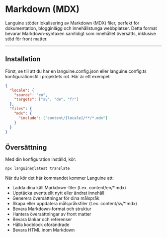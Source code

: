 # Markdown (MDX)

Languine stöder lokalisering av Markdown (MDX) filer, perfekt för dokumentation, blogginlägg och innehållstunga webbplatser. Detta format bevarar Markdown-syntaxen samtidigt som innehållet översätts, inklusive stöd för front matter.

---

## Installation

Först, se till att du har en languine.config.json eller languine.config.ts konfigurationsfil i projektets rot. Här är ett exempel:

```json
{
  "locale": {
    "source": "en",
    "targets": ["sv", "de", "fr"]
  },
  "files": {
    "mdx": {
      "include": ["content/[locale]/**/*.mdx"]
    }
  }
}
```

## Översättning

Med din konfiguration inställd, kör:

```bash
npx languine@latest translate
```

När du kör det här kommandot kommer Languine att:

- Ladda dina käll Markdown-filer (t.ex. content/en/*.mdx)
- Upptäcka eventuellt nytt eller ändrat innehåll
- Generera översättningar för dina målspråk
- Skapa eller uppdatera målspråksfiler (t.ex. content/sv/*.mdx)
- Bevara Markdown-format och struktur
- Hantera översättningar av front matter
- Bevara länkar och referenser
- Hålla kodblock oförändrade
- Bevara HTML inom Markdown
